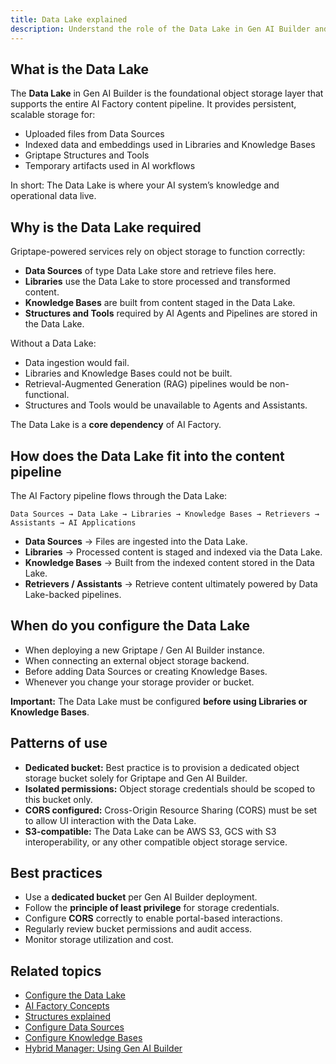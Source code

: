 ```yaml
---
title: Data Lake explained
description: Understand the role of the Data Lake in Gen AI Builder and how it supports AI Factory content pipelines.
---
```


## What is the Data Lake

The **Data Lake** in Gen AI Builder is the foundational object storage layer that supports the entire AI Factory content pipeline.
It provides persistent, scalable storage for:

- Uploaded files from Data Sources
- Indexed data and embeddings used in Libraries and Knowledge Bases
- Griptape Structures and Tools
- Temporary artifacts used in AI workflows

In short:
The Data Lake is where your AI system’s knowledge and operational data live.

## Why is the Data Lake required

Griptape-powered services rely on object storage to function correctly:

- **Data Sources** of type Data Lake store and retrieve files here.
- **Libraries** use the Data Lake to store processed and transformed content.
- **Knowledge Bases** are built from content staged in the Data Lake.
- **Structures and Tools** required by AI Agents and Pipelines are stored in the Data Lake.

Without a Data Lake:

- Data ingestion would fail.
- Libraries and Knowledge Bases could not be built.
- Retrieval-Augmented Generation (RAG) pipelines would be non-functional.
- Structures and Tools would be unavailable to Agents and Assistants.

The Data Lake is a **core dependency** of AI Factory.

## How does the Data Lake fit into the content pipeline

The AI Factory pipeline flows through the Data Lake:

```Data Sources → Data Lake → Libraries → Knowledge Bases → Retrievers → Assistants → AI Applications ```

- **Data Sources** → Files are ingested into the Data Lake.
- **Libraries** → Processed content is staged and indexed via the Data Lake.
- **Knowledge Bases** → Built from the indexed content stored in the Data Lake.
- **Retrievers / Assistants** → Retrieve content ultimately powered by Data Lake-backed pipelines.

## When do you configure the Data Lake

- When deploying a new Griptape / Gen AI Builder instance.
- When connecting an external object storage backend.
- Before adding Data Sources or creating Knowledge Bases.
- Whenever you change your storage provider or bucket.

**Important:** The Data Lake must be configured **before using Libraries or Knowledge Bases**.

## Patterns of use

- **Dedicated bucket:** Best practice is to provision a dedicated object storage bucket solely for Griptape and Gen AI Builder.
- **Isolated permissions:** Object storage credentials should be scoped to this bucket only.
- **CORS configured:** Cross-Origin Resource Sharing (CORS) must be set to allow UI interaction with the Data Lake.
- **S3-compatible:** The Data Lake can be AWS S3, GCS with S3 interoperability, or any other compatible object storage service.

## Best practices

- Use a **dedicated bucket** per Gen AI Builder deployment.
- Follow the **principle of least privilege** for storage credentials.
- Configure **CORS** correctly to enable portal-based interactions.
- Regularly review bucket permissions and audit access.
- Monitor storage utilization and cost.

## Related topics

- [Configure the Data Lake](../../../how-to/gen-ai/configure-datalake)
- [AI Factory Concepts](ai-factory-concepts)
- [Structures explained](structures)
- [Configure Data Sources](../../../builder/libraries/data-sources)
- [Configure Knowledge Bases](../../../builder/libraries/knowledge-bases)
- [Hybrid Manager: Using Gen AI Builder](../../../../hybrid-manager/ai-factory/gen-ai/builder/index)
